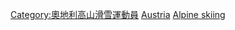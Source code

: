 [[Category:奧地利高山滑雪運動員|Category:奧地利高山滑雪運動員]]
[[Category:各國奧運高山滑雪運動員|Austria]]
[[Category:奥地利冬季奥运运动员|Alpine skiing]]